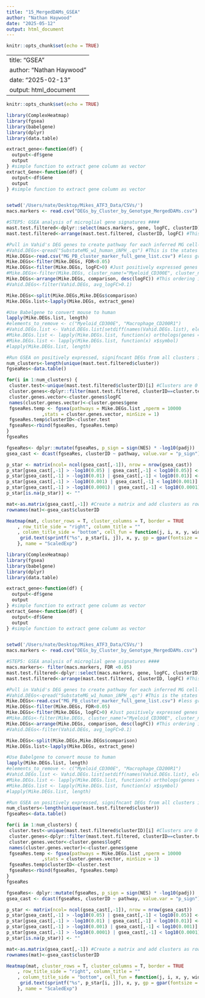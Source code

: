 ```yaml
---
title: "15_MergedDAMs_GSEA"
author: "Nathan Haywood"
date: "2025-05-12"
output: html_document
---
```


```r
knitr::opts_chunk$set(echo = TRUE)
```

---
title: "GSEA"
author: "Nathan Haywood"
date: "2025-02-13"
output: html_document
---

```r
knitr::opts_chunk$set(echo = TRUE)
```

```r
library(ComplexHeatmap)
library(fgsea)
library(babelgene)
library(dplyr)
library(data.table)

extract_gene<-function(df) {
  output<-df$gene
  output
} #simple function to extract gene column as vector
extract_Gene<-function(df) {
  output<-df$Gene
  output
} #simple function to extract gene column as vector


setwd('/Users/nate/Desktop/Mikes_ATF3_Data/CSVs/')
macs.markers <- read.csv("DEGs_by_Cluster_by_Genotype_MergedDAMs.csv")

#STEP5: GSEA analysis of microglial gene signatures ####
mast.test.filtered<-dplyr::select(macs.markers, gene, logFC, clusterID)
mast.test.filtered<-arrange(mast.test.filtered, clusterID, logFC) #This ordering is critical to get correct results 

#Pull in Vahid's DEG genes to create pathway for each inferred MG cell-type 
#Vahid.DEGs<-qread("SubstateMG_w1_human_iNPH_.qs") #This is the states broken down in more detail 
Mike.DEGs<-read.csv("MG_PB_cluster_marker_full_gene_list.csv") #less granular breakdown
Mike.DEGs<-filter(Mike.DEGs, FDR<0.05)
Mike.DEGs<-filter(Mike.DEGs, logFC>0) #Just positively expressed genes
#Mike.DEGs<-filter(Mike.DEGs, cluster_name!="Myeloid_CD300E", cluster_name!="Macrophage_CD200R1")
Mike.DEGs<-arrange(Mike.DEGs, comparison, desc(logFC)) #This ordering is critical to get correct results 
#Vahid.DEGs<-filter(Vahid.DEGs, avg_logFC>0.1)

Mike.DEGs<-split(Mike.DEGs,Mike.DEGs$comparison)
Mike.DEGs.list<-lapply(Mike.DEGs, extract_gene)

#Use Babelgene to convert mouse to human 
lapply(Mike.DEGs.list, length)
#elements_to_remove <- c("Myeloid_CD300E", "Macrophage_CD200R1")
#Vahid.DEGs.list <- Vahid.DEGs.list[setdiff(names(Vahid.DEGs.list), elements_to_remove)]
#Mike.DEGs.list <- lapply(Mike.DEGs.list, function(x) orthologs(genes = x, species = "mouse", human = TRUE, top=TRUE))
#Mike.DEGs.list <- lapply(Mike.DEGs.list, function(x) x$symbol)
#lapply(Mike.DEGs.list, length)

#Run GSEA on positively expressed, signifncant DEGs from all clusters in Gerrits using fgsea (turn this into a function?)
num_clusters<-length(unique(mast.test.filtered$cluster))
fgseaRes<-data.table()

for(i in 1:num_clusters) { 
 cluster.test<-unique(mast.test.filtered$clusterID)[i] #Clusters are 0 indexed in Seurat and Liger 
 cluster.genes<-dplyr::filter(mast.test.filtered, clusterID==cluster.test)
 cluster.genes.vector<-cluster.genes$logFC
 names(cluster.genes.vector)<-cluster.genes$gene
 fgseaRes.temp <- fgsea(pathways = Mike.DEGs.list ,nperm = 10000
             ,stats = cluster.genes.vector, minSize = 1)
 fgseaRes.temp$clusterID<-cluster.test
 fgseaRes<-rbind(fgseaRes, fgseaRes.temp)
}
fgseaRes 

fgseaRes<- dplyr::mutate(fgseaRes, p_sign = sign(NES) * -log10(padj))
gsea_cast <- dcast(fgseaRes, clusterID ~ pathway, value.var = "p_sign")

p_star <- matrix(ncol= ncol(gsea_cast[,-1]), nrow = nrow(gsea_cast))
p_star[gsea_cast[,-1] > -log10(0.05) | gsea_cast[,-1] < log10(0.05)] <- "*"
p_star[gsea_cast[,-1] > -log10(0.01) | gsea_cast[,-1] < log10(0.01)] <- "**"
p_star[gsea_cast[,-1] > -log10(0.001) | gsea_cast[,-1] < log10(0.001)] <- "***"
p_star[gsea_cast[,-1] > -log10(0.0001) | gsea_cast[,-1] < log10(0.0001)] <- "****"
p_star[is.na(p_star)] <- ""

mat<-as.matrix(gsea_cast[,-1]) #Create a matrix and add clusters as rownames 
rownames(mat)<-gsea_cast$clusterID

Heatmap(mat, cluster_rows = T, cluster_columns = T, border = TRUE
    , row_title_side = "right", column_title = ""
    , column_title_side = "bottom", cell_fun = function(j, i, x, y, width, height, fill) {
     grid.text(sprintf("%s", p_star[i, j]), x, y, gp = gpar(fontsize = 10))
    }, name = "ScaledExp")

```




```r
library(ComplexHeatmap)
library(fgsea)
library(babelgene)
library(dplyr)
library(data.table)

extract_gene<-function(df) {
  output<-df$gene
  output
} #simple function to extract gene column as vector
extract_Gene<-function(df) {
  output<-df$Gene
  output
} #simple function to extract gene column as vector


setwd('/Users/nate/Desktop/Mikes_ATF3_Data/CSVs/')
macs.markers <- read.csv("DEGs_by_Cluster_by_Genotype_MergedDAMs.csv")

#STEP5: GSEA analysis of microglial gene signatures ####
macs.markers<- filter(macs.markers, FDR <0.05)
mast.test.filtered<-dplyr::select(macs.markers, gene, logFC, clusterID)
mast.test.filtered<-arrange(mast.test.filtered, clusterID, logFC) #This ordering is critical to get correct results 

#Pull in Vahid's DEG genes to create pathway for each inferred MG cell-type 
#Vahid.DEGs<-qread("SubstateMG_w1_human_iNPH_.qs") #This is the states broken down in more detail 
Mike.DEGs<-read.csv("MG_PB_cluster_marker_full_gene_list.csv") #less granular breakdown
Mike.DEGs<-filter(Mike.DEGs, FDR<0.05)
Mike.DEGs<-filter(Mike.DEGs, logFC>0) #Just positively expressed genes
#Mike.DEGs<-filter(Mike.DEGs, cluster_name!="Myeloid_CD300E", cluster_name!="Macrophage_CD200R1")
Mike.DEGs<-arrange(Mike.DEGs, comparison, desc(logFC)) #This ordering is critical to get correct results 
#Vahid.DEGs<-filter(Vahid.DEGs, avg_logFC>0.1)

Mike.DEGs<-split(Mike.DEGs,Mike.DEGs$comparison)
Mike.DEGs.list<-lapply(Mike.DEGs, extract_gene)

#Use Babelgene to convert mouse to human 
lapply(Mike.DEGs.list, length)
#elements_to_remove <- c("Myeloid_CD300E", "Macrophage_CD200R1")
#Vahid.DEGs.list <- Vahid.DEGs.list[setdiff(names(Vahid.DEGs.list), elements_to_remove)]
#Mike.DEGs.list <- lapply(Mike.DEGs.list, function(x) orthologs(genes = x, species = "mouse", human = TRUE, top=TRUE))
#Mike.DEGs.list <- lapply(Mike.DEGs.list, function(x) x$symbol)
#lapply(Mike.DEGs.list, length)

#Run GSEA on positively expressed, signifncant DEGs from all clusters in Gerrits using fgsea (turn this into a function?)
num_clusters<-length(unique(mast.test.filtered$cluster))
fgseaRes<-data.table()

for(i in 1:num_clusters) { 
 cluster.test<-unique(mast.test.filtered$clusterID)[i] #Clusters are 0 indexed in Seurat and Liger 
 cluster.genes<-dplyr::filter(mast.test.filtered, clusterID==cluster.test)
 cluster.genes.vector<-cluster.genes$logFC
 names(cluster.genes.vector)<-cluster.genes$gene
 fgseaRes.temp <- fgsea(pathways = Mike.DEGs.list ,nperm = 10000
             ,stats = cluster.genes.vector, minSize = 1)
 fgseaRes.temp$clusterID<-cluster.test
 fgseaRes<-rbind(fgseaRes, fgseaRes.temp)
}
fgseaRes 

fgseaRes<- dplyr::mutate(fgseaRes, p_sign = sign(NES) * -log10(padj))
gsea_cast <- dcast(fgseaRes, clusterID ~ pathway, value.var = "p_sign")

p_star <- matrix(ncol= ncol(gsea_cast[,-1]), nrow = nrow(gsea_cast))
p_star[gsea_cast[,-1] > -log10(0.05) | gsea_cast[,-1] < log10(0.05)] <- "*"
p_star[gsea_cast[,-1] > -log10(0.01) | gsea_cast[,-1] < log10(0.01)] <- "**"
p_star[gsea_cast[,-1] > -log10(0.001) | gsea_cast[,-1] < log10(0.001)] <- "***"
p_star[gsea_cast[,-1] > -log10(0.0001) | gsea_cast[,-1] < log10(0.0001)] <- "****"
p_star[is.na(p_star)] <- ""

mat<-as.matrix(gsea_cast[,-1]) #Create a matrix and add clusters as rownames 
rownames(mat)<-gsea_cast$clusterID

Heatmap(mat, cluster_rows = T, cluster_columns = T, border = TRUE
    , row_title_side = "right", column_title = ""
    , column_title_side = "bottom", cell_fun = function(j, i, x, y, width, height, fill) {
     grid.text(sprintf("%s", p_star[i, j]), x, y, gp = gpar(fontsize = 10))
    }, name = "ScaledExp")

```
